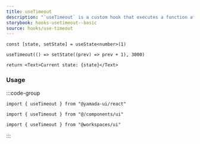 ```yaml
---
title: useTimeout
description: "`useTimeout` is a custom hook that executes a function after a specified number of milliseconds."
storybook: hooks-usetimeout--basic
source: hooks/use-timeout
---
```


```tsx preview functional client
const [state, setState] = useState<number>(1)

useTimeout(() => setState((prev) => prev + 1), 3000)

return <Text>Current state: {state}</Text>
```

### Usage

:::code-group

```tsx [package]
import { useTimeout } from "@yamada-ui/react"
```

```tsx [alias]
import { useTimeout } from "@/components/ui"
```

```tsx [monorepo]
import { useTimeout } from "@workspaces/ui"
```

:::
